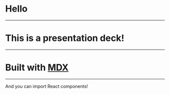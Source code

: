 
# Hello

---

# This is a presentation deck!

---

# Built with [MDX][]

[mdx]: https://github.com/mdx-js/mdx

---


<Box p={3} bg="magenta">
  And you can import React components!
</Box>
